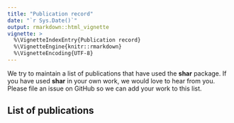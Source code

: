 ---
title: "Publication record"
date: "`r Sys.Date()`"
output: rmarkdown::html_vignette
vignette: >
  %\VignetteIndexEntry{Publication record}
  %\VignetteEngine{knitr::rmarkdown}
  %\VignetteEncoding{UTF-8}
---

We try to maintain a list of publications that have used the **shar** package. If you have used **shar** in your own work, we would love to hear from you. Please file an issue on GitHub so we can add your work to this list.

## List of publications

